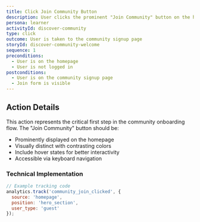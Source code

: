 ```yaml
---
title: Click Join Community Button
description: User clicks the prominent "Join Community" button on the homepage
persona: learner
activityId: discover-community
type: click
outcome: User is taken to the community signup page
storyId: discover-community-welcome
sequence: 1
preconditions:
  - User is on the homepage
  - User is not logged in
postconditions:
  - User is on the community signup page
  - Join form is visible
---
```


## Action Details

This action represents the critical first step in the community onboarding flow. The "Join Community" button should be:

- Prominently displayed on the homepage
- Visually distinct with contrasting colors
- Include hover states for better interactivity
- Accessible via keyboard navigation

### Technical Implementation

```javascript
// Example tracking code
analytics.track('community_join_clicked', {
  source: 'homepage',
  position: 'hero_section',
  user_type: 'guest'
});
```
